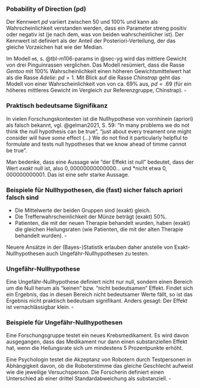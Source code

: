 


:::{#def-pd}
### Pobability of Direction (pd)
Der Kennwert *pd* variiert zwischen 50 und 100% und kann als Wahrscheinlichkeit verstanden werden,
dass ein Parameter streng positiv oder negativ ist (je nach dem, was von beiden wahrscheinlicher ist).
Der Kennwert ist definiert als der Anteil der Posteriori-Verteilung,
der das gleiche Vorzeichen hat wie der Median.
:::


:::{#exm-pd}
Im Modell `m6`, s. @tbl-m106-params in @sec-yg wird das mittlere Gewicht von drei Pinguinrassen verglichen. Das Modell resümiert, dass die Rasse *Gentoo* mit 100% Wahrscheinlichkeit einen höheren Gewichtsmittelwert hat als die Rasse *Adelie*: $pd = 1$. Mit Blick auf die Rasse *Chinstrap* geht das Modell von einer Wahrscheinlichkeit von von ca. 69% aus, $pd=.69$ (für ein höheres mittleres Gewicht im Vergleich zur Referenzgruppe, Chinstrap). $\square$
:::



### Praktisch bedeutsame Signifikanz

In vielen Forschungskontexten ist die Nullhypothese von vornhinein (apriori) als falsch bekannt, vgl. @gelman2021, S. 59: "In many problems we do not think the null hypothesis can be true", "just about every treament one might consider will have *some* effect (...) We do not find it particularly helpflul to formulate and tests null hypotheses that we know ahead of timme cannot be true".

Man bedenke, dass eine Aussage wie "der Effekt ist null" bedeutet, dass der Wert *exakt* null ist, also $0,00000000000000 \ldots$ und *nicht etwa $0,000000000001$.
Das ist eine sehr starke Aussage.

:::{#exm-nullistfalsch}
### Beispiele für Nullhypothesen, die (fast) sicher falsch apriori falsch sind

- Die Mittelwerte der beiden Gruppen sind (exakt) gleich.
- Die Trefferwahrscheinlichkeit der Münze beträgt (exakt) 50%.
- Patienten, die mit der neuen Therapie behandelt wurden, haben (exakt) die gleichen Heilungsraten (wie Patienten, die mit der alten Therapie behandelt wurden). $\square$
:::


Neuere Ansätze in der (Bayes-)Statistik erlauben daher anstelle von Exakt-Nullhypothesen auch Ungefähr-Nullhypothesen zu testen.

:::{#def-ungefährnull}
### Ungefähr-Nullhypothese

Eine Ungefähr-Nullhypothese definiert nicht nur null, sondern einen Bereich um die Null herum als "keinen" bzw. "nicht bedeutsamen" Effekt.
Findet sich ein Ergebnis, das in diesen Bereich nicht bedeutsamer Werte fällt,
so ist das Ergebnis nicht praktisch bedeutsam signifikant. Anders gesagt: Der Effekt ist vernachlässigbar klein. $\square$
:::

:::{#exm-ungefährnull}
### Beispiele für Ungefähr-Nullhypothesen

Eine Forschungsgruppe testet ein neues Krebsmedikament.
Es wird davon ausgegangen, dass das Medikament nur dann einen substanziellen Effekt hat, wenn die Heilungsrate sich um mindestens 5 Prozentpunkte erhöht.

Eine Psychologin testet die Akzeptanz von Robotern durch Testpersonen in Abhängigkeit davon, ob die Roboterstimme das gleiche Geschlecht aufweist wie die jeweilige Versuchsperson. Die Forscherin definiert einen Unterschied ab einer drittel Standardabweichung als substanziell. $\square$
:::






